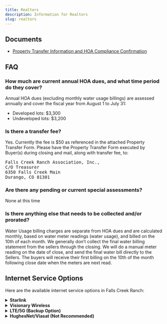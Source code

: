 ```yaml
---
title: Realtors
description: Information for Realtors
slug: realtors
---
```



## Documents

- [Property Transfer Information and HOA Compliance Confirmation](/uploads/documents/forms/property_transfer_information_and_hoa_compliance_confirmation_2023.pdf)

## FAQ

### How much are current annual HOA dues, and what time period do they cover?

Annual HOA dues (excluding monthly water usage billings) are assessed annually and cover the fiscal year from
August 1 to July 31:

- Developed lots: $3,300
- Undeveloped lots: $3,200

### Is there a transfer fee?

Yes. Currently the fee is $50 as referenced in the attached Property Transfer Form. Please
have the Property Transfer Form executed by Buyer(s) during closing and mail, along with
transfer fee, to: 

<pre>
Falls Creek Ranch Association, Inc., 
C/O Treasurer
6350 Falls Creek Main
Durango, CO 81301
</pre>

### Are there any pending or current special assessments?

None at this time

### Is there anything else that needs to be collected and/or prorated?

Water Usage billing charges are separate from HOA dues and are calculated monthly, based
on water meter readings (water usage), and billed on the 10th of each month. We generally
don’t collect the final water billing statement from the sellers through the closing. We will do a
manual meter reading on the date of close, and send the final water bill directly to the Sellers.
The buyers will receive their first billing on the 10th of the month following close date when the
meters are next read.

## Internet Service Options

Here are the available internet service options in Falls Creek Ranch:

<details>
<summary><h4 style="display: inline;">Starlink</h4></summary>

- Type: Low Earth Orbit Satellite
- Speed: Up to 300Mbps download, 20-25Mbps upload (average)
- Latency: 20-40ms
- Features:
  - Ground station in Salt Lake City, UT as of 2025
  - Best overall performance
  - CGNat (Carrier Grade NAT)
- Considerations: Higher cost but premium performance
- Check availability: [Starlink](https://www.starlink.com)
</details>

<details>
<summary><h4 style="display: inline;">Visionary Wireless</h4></summary>

- Type: Fixed Wireless (WISP)
- Speed: Up to 25Mbps
- Latency: 40-60ms
- Features:
  - Average performance
  - Lower cost option
- Considerations: May experience interference during storms
- Check availability: [Visionary Wireless](https://order.vcn.com/)
</details>

<details>
<summary><h4 style="display: inline;">LTE/5G (Backup Option)</h4></summary>

- Type: Cellular
- Features:
  - DIY setup with cellular modems required
  - No direct carrier home 5G services available in FCR
- Considerations: Higher cost, best suited as backup solution
</details>

<details>
<summary><h4 style="display: inline;">HughesNet/Viasat (Not Recommended)</h4></summary>

Geostationary satellite services (HughesNet, Viasat) are not recommended due to:

- High latency
- Data caps
- Limited performance
</details>

<FileHistory file="src/content/docs/realtors.mdx" />